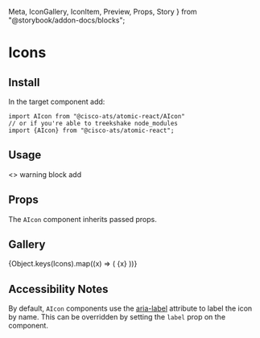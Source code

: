   Meta,
  IconGallery,
  IconItem,
  Preview,
  Props,
  Story
} from "@storybook/addon-docs/blocks";


<Meta title="Components/Icons" component={AIcon} />

# Icons

## Install

In the target component add:

```
import AIcon from "@cisco-ats/atomic-react/AIcon"
// or if you're able to treekshake node_modules
import {AIcon} from "@cisco-ats/atomic-react";
```

## Usage

<Preview>
  <Story name="usage-1">
    <>
      <AIcon className="status-yellow--text">warning</AIcon>
      <AIcon size={32} className="status-red--text">
        block
      </AIcon>
      <AIcon size="large">add</AIcon>
    </>
  </Story>
</Preview>

## Props

The `AIcon` component inherits passed props.

<Props of={AIcon} />

## Gallery

<IconGallery>
  {Object.keys(Icons).map((x) => (
    <IconItem name={x} key={x}>
      <AIcon>{x}</AIcon>
    </IconItem>
  ))}
</IconGallery>

## Accessibility Notes

By default, `AIcon` components use the [aria-label](https://www.w3.org/TR/wai-aria/#aria-label) attribute to label the icon by name. This can be overridden by setting the `label` prop on the component.
